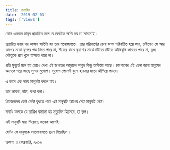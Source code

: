 ```yaml
---
title: প্রতারিত
date: '2019-02-03'
tags: ['Views']
---
```


কোন একজন মানুষ প্রতারিত হলে যে বৈষয়িক ক্ষতি হয় তা সামান্যই।

 

প্রতারিত হবার পর আসল ক্ষতিটা হয় তার মনোজগতে। তার পরিপার্শ্বের চেনা জগৎ পরিবর্তিত হয়ে যায়, চাইলেও সে আর আগের মতো ফুলের গন্ধ নিতে পারে না, শীতের রাতে কুয়াশার মাঝে হাঁটতে হাঁটতে আঁকিবুকি ভাবতে পারে না, তুচ্ছ কৌতুকে প্রাণ খুলে হাসতে পারে না।

 

প্রতি মুহূর্তে মনে হয় চোখে দেখা এই জগতের আড়ালে অশুভ কিছু তাকিয়ে আছে। চারপাশের এই চেনা জানা মানুষের অনেকে পরে আছে সুন্দর মুখোশ। সুযোগ পেলেই বুনো হায়নার মতো ঝাঁপিয়ে পড়বে।

 

এ ভাবে এক সময় মানুষটা বদলে যায়।

 

তার ভাবনা, হাঁটা, কথা বলা।

 

প্রিয়জনদের কেউ কেউ বুঝতে পারে এই মানুষটি আগের সেই মানুষটি নেই।

 

সমাধি ফলকে যে তারিখ বসানো হয় মৃত্যুদিন হিসেবে, তা ভুল।

 

এই মানুষটি মারা গিয়েছে অনেক আগেই।

 

যেদিন সে মানুষকে ভালোবাসতে ভুলে গিয়েছিল।

 

প্রকাশঃ [৩ ফেব্রুয়ারি, ২০১৯](https://www.facebook.com/ashraful.alam/posts/10155729977065583)
